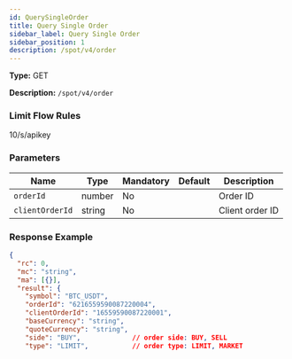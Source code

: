 ```yaml
---
id: QuerySingleOrder
title: Query Single Order
sidebar_label: Query Single Order
sidebar_position: 1
description: /spot/v4/order
---
```


**Type:** GET

**Description:** `/spot/v4/order`

### Limit Flow Rules

10/s/apikey

### Parameters

| Name            | Type   | Mandatory | Default | Description     |
| --------------- | ------ | --------- | ------- | --------------- |
| `orderId`       | number | No        |         | Order ID        |
| `clientOrderId` | string | No        |         | Client order ID |

### Response Example

```json title="Response"
{
  "rc": 0,
  "mc": "string",
  "ma": [{}],
  "result": {
    "symbol": "BTC_USDT",
    "orderId": "6216559590087220004",
    "clientOrderId": "16559590087220001",
    "baseCurrency": "string",
    "quoteCurrency": "string",
    "side": "BUY",             // order side: BUY, SELL
    "type": "LIMIT",           // order type: LIMIT, MARKET
```
